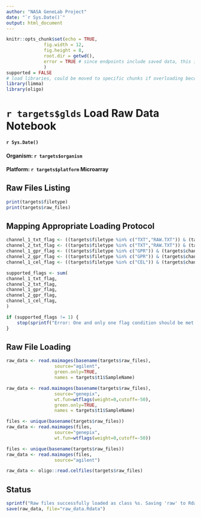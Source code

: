 ```yaml
---
author: "NASA GeneLab Project"
date: "`r Sys.Date()`"
output: html_document
---
```


```r
knitr::opts_chunk$set(echo = TRUE,
		      fig.width = 12, 
		      fig.height = 8,
		      root.dir = getwd(),
		      error = TRUE # since endpoints include saved data, this is safe as requisite data not being saved will block workflow progression.  This allows a debugger to see the erroring Rmarkdown report.
		      )
supported = FALSE
# load libraries, could be moved to specific chunks if overloading becomes an issue, but easy to remove load related print outs in this chunk
library(limma)
library(oligo)
```

# `r targets$glds` Load Raw Data Notebook
#### `r Sys.Date()`
#### Organism: `r targets$organism`
#### Platform: `r targets$platform` Microarray

## Raw Files Listing
```r
print(targets$filetype)
print(targets$raw_files)
```

## Mapping Appropriate Loading Protocol
``` r
channel_1_txt_flag <- ((targets$filetype %in% c("TXT","RAW.TXT")) & (targets$channels == 1))
channel_2_txt_flag <- ((targets$filetype %in% c("TXT","RAW.TXT")) & (targets$channels == 2))
channel_1_gpr_flag <- ((targets$filetype %in% c("GPR")) & (targets$channels == 1))
channel_2_gpr_flag <- ((targets$filetype %in% c("GPR")) & (targets$channels == 2))
channel_1_cel_flag <- ((targets$filetype %in% c("CEL")) & (targets$channels == 1)) # note, cel format should always be single channel so the channels check is redudant

supported_flags <- sum(
channel_1_txt_flag, 
channel_2_txt_flag, 
channel_1_gpr_flag, 
channel_2_gpr_flag, 
channel_1_cel_flag, 
)

if (supported_flags != 1) { 
    stop(sprintf("Error: One and only one flag condition should be met. Flag conditions met: %d,  see flag conditions in this markdown file", supported_flags))
}
```

## Raw File Loading
```r
raw_data <- read.maimages(basename(targets$raw_files), 
		          source="agilent", 
		          green.only=TRUE, 
		     	  names = targets$t1$SampleName)
```

```r
raw_data <- read.maimages(basename(targets$raw_files), 
		          source="genepix", 
		          wt.fun=wtflags(weight=0,cutoff=-50), 
		          green.only=TRUE, 
		          names = targets$t1$SampleName)
```

```r
files <- unique(basename(targets$raw_files))
raw_data <- read.maimages(files,
		          source="genepix", 
		          wt.fun=wtflags(weight=0,cutoff=-50))
```

```r
files <- unique(basename(targets$raw_files))
raw_data <- read.maimages(files, 
		          source="agilent")
```

```r
raw_data <- oligo::read.celfiles(targets$raw_files)
```

## Status
```r
sprintf("Raw files successfully loaded as class %s. Saving 'raw' to Rdata file", class(raw_data))
save(raw_data, file="raw_data.Rdata")
```
